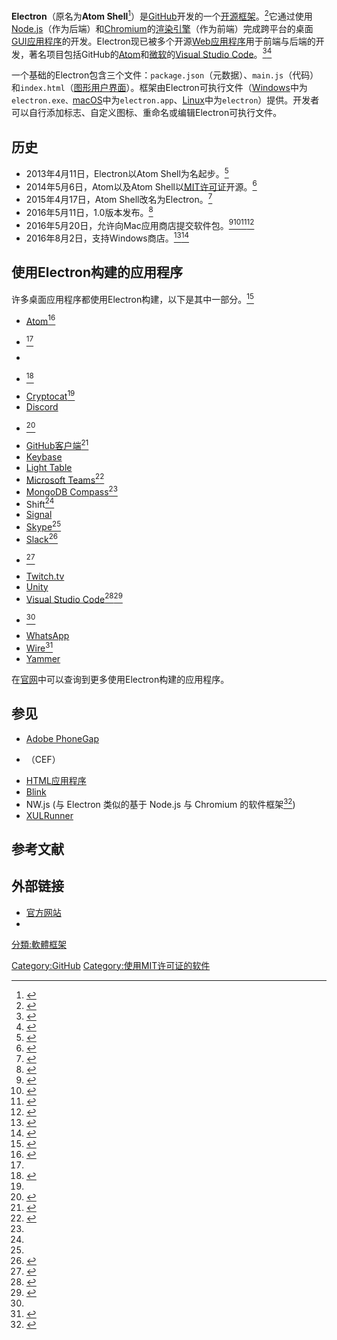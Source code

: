 {{NoteTA
|G1=IT
|G2=FL
}}
{{Infobox software
| name = Electron
| screenshot = Electron 14.0.0 screenshot.png
| logo = Electron Software Framework Logo.svg
| logo size = 128px
| author = [[GitHub|GitHub]]
| developer = OpenJS 基金會<ref>{{cite web|url=https://www.electronjs.org/blog/electron-joins-openjsf|title=Electron joins the OpenJS Foundation|website=ElectronJS|accessdate=2021-04-21|archive-date=2021-04-21|dead-url=no|archive-url=https://web.archive.org/web/20210421094453/https://www.electronjs.org/blog/electron-joins-openjsf}}</ref>
| released = {{Start date and age|2013|7|15}}<ref>{{cite web|url=https://github.com/electron/electron/releases/tag/v0.1.0|title=electron/electron|website=GitHub|accessdate=2018-05-08|archive-date=2017-03-26|archive-url=https://web.archive.org/web/20170326223151/https://github.com/electron/electron/releases/tag/v0.1.0|dead-url=no}}</ref>
| latest release version = 18.0.1
| latest release date = {{Start date and age|2022|03|30}}<ref name=rl>{{cite web|title=Release Notes|url=https://github.com/electron/electron/releases/latest|website=github.com|publisher=[[GitHub|GitHub]]|date=2021-07-15|accessdate=2021-09-11|archive-date=2019-10-16|archive-url=https://web.archive.org/web/20191016124313/https://github.com/electron/electron/releases/tag/v6.0.12}}</ref>
| programming language = [[C++|C++]]、[[JavaScript|JavaScript]]、[[Objective-C++|Objective-C++]]、[[Python|Python]]以及[[Objective-C|Objective-C]]
| operating system = [[Microsoft_Windows|Windows]]、[[Linux|Linux]]以及[[macOS|macOS]]
| platform = [[IA-32|IA-32]]、[[x86-64|x86-64]]、[[ARM架構|ARM]]
| license = [[MIT許可證|MIT許可證]]<ref name="license">{{cite web|title=electron/LICENSE at master|url=https://github.com/electron/electron/blob/master/LICENSE|website=GitHub|accessdate=2017-04-25|language=en|archive-date=2017-05-12|archive-url=https://web.archive.org/web/20170512183219/https://github.com/electron/electron/blob/master/LICENSE|dead-url=no}}</ref>
| website = {{URL|https://electronjs.org/}}
}}
'''Electron'''（原名为'''Atom Shell'''<ref>{{cite web |last1=Sawicki |first1=Kevin |date=2015-04-23 |url=http://blog.atom.io/2015/04/23/electron.html |title=Atom Shell is now Electron |work=Atom |accessdate=2015-12-02 |archive-date=2015-12-12 |archive-url=https://web.archive.org/web/20151212050242/http://blog.atom.io/2015/04/23/electron.html |dead-url=yes }}</ref>）是[[GitHub|GitHub]]开发的一个[[开源|开源]][[软件框架|框架]]。<ref>{{Cite web |url=https://github.com/atom/electron |title=存档副本 |accessdate=2017-02-12 |archive-date=2016-03-24 |archive-url=https://web.archive.org/web/20160324102457/https://github.com/atom/electron |dead-url=no }}</ref>它通过使用[[Node.js|Node.js]]（作为后端）和[[Chromium|Chromium]]的[[渲染引擎|渲染引擎]]（作为前端）完成跨平台的桌面[[GUI|GUI]][[应用程序|应用程序]]的开发。Electron现已被多个开源[[Web应用程序|Web应用程序]]用于前端与后端的开发，著名项目包括GitHub的[[Atom_(文字編輯器)|Atom]]和[[微软|微软]]的[[Visual_Studio_Code|Visual Studio Code]]。<ref>{{Cite web |url=https://github.com/atom/atom |title=存档副本 |accessdate=2017-02-12 |archive-date=2015-08-14 |archive-url=https://web.archive.org/web/20150814095044/https://github.com/atom/atom |dead-url=no }}</ref><ref>{{cite news |last1=James |first1=Mike |date=2015-11-23 |title=Visual Studio Code - Now With Added Extensions |url=http://www.i-programmer.info/news/90-tools/9202-visual-studio-code-now-with-added-extensions.html |work=I Programmer |accessdate=2015-12-02 |archive-date=2015-11-28 |archive-url=https://web.archive.org/web/20151128134716/http://i-programmer.info/news/90-tools/9202-visual-studio-code-now-with-added-extensions.html |dead-url=yes }}</ref>

一个基础的Electron包含三个文件：<code>package.json</code>（元数据）、<code>main.js</code>（代码）和<code>index.html</code>（[[图形用户界面|图形用户界面]]）。框架由Electron可执行文件（[[Windows|Windows]]中为<code>electron.exe、</code>[[macOS|macOS]]中为<code>electron.app</code>、[[Linux|Linux]]中为<code>electron</code>）提供。开发者可以自行添加标志、自定义图标、重命名或编辑Electron可执行文件。

== 历史 ==
* 2013年4月11日，Electron以Atom Shell为名起步。<ref>{{Cite web |url = https://github.com/electron/electron/commit/6ef8875 |title = Add submodules. · electron/electron@6ef8875 |first = Cheng |last = Zhao |date = 2013-04-11 |website = GitHub |access-date = 2017-03-19 |archive-date = 2019-02-16 |archive-url = https://web.archive.org/web/20190216004306/https://github.com/electron/electron/commit/6ef8875 |dead-url = no }}</ref>
* 2014年5月6日，Atom以及Atom Shell以[[MIT许可证|MIT许可证]]开源。<ref>{{Cite web |url = http://blog.atom.io/2014/05/06/atom-is-now-open-source.html |title = Atom Is Now Open Source |first = Nathan |last = Sobo |date = 2014-05-06 |website = Atom Blog |access-date = 2017-03-19 |archive-date = 2017-04-24 |archive-url = https://web.archive.org/web/20170424022832/http://blog.atom.io/2014/05/06/atom-is-now-open-source.html |dead-url = yes }}</ref>
* 2015年4月17日，Atom Shell改名为Electron。<ref>{{Cite web |url = https://github.com/electron/electron/pull/1389 |title = Rename to electron by kevinsawicki · Pull Request #1389 · electron/electron |first = Kevin |last = Sawicki |date = 2015-04-08 |website = GitHub |access-date = 2017-03-19 |archive-date = 2019-02-16 |archive-url = https://web.archive.org/web/20190216004306/https://github.com/electron/electron/pull/1389 |dead-url = no }}</ref>
* 2016年5月11日，1.0版本发布。<ref>{{Cite news |url = https://electronjs.org/blog/2016/05/11/electron-1-0 |title = Electron 1.0 |first = Jessica |last = Lord |date = 2016-05-11 |website = Electron blog |access-date = 2017-03-19 |archive-date = 2019-10-16 |archive-url = https://web.archive.org/web/20191016124312/https://electronjs.org/blog/electron-1-0 |dead-url = yes }}</ref>
* 2016年5月20日，允许向Mac应用商店提交软件包。<ref>{{Cite web |url = https://electronjs.org/docs/tutorial/mac-app-store-submission-guide/ |title = Mac App Store Submission Guide |website = Electron Documentation |access-date = 2017-03-19 |archive-date = 2017-11-13 |archive-url = https://web.archive.org/web/20171113225046/http://electronjs.org/docs/tutorial/mac-app-store-submission-guide |dead-url = yes }}</ref><ref>{{cite web |url = https://github.com/electron/electron/releases/tag/v0.34.0 |title = Release electron v0.34.0 · electron/electron |first = Cheng |last = Zhao |date = 2015-10-16 |quote = OS X: Add experiment build for Mac App Store, read Mac App Store Submission Guide for more. |accessdate = 2017-11-25 |archive-date = 2019-02-16 |archive-url = https://web.archive.org/web/20190216004306/https://github.com/electron/electron/releases/tag/v0.34.0 |dead-url = no }}</ref><ref>{{cite web |url = https://github.com/electron/electron/releases/tag/v1.1.1 |title = Release electron v1.1.1 · electron/electron |first = Cheng |last = Zhao |date = 2016-05-20 |quote = OS X: Enable Mac App Store sandboxing without using temporary-exception. #5584, #5601 |accessdate = 2017-11-25 |archive-date = 2019-02-16 |archive-url = https://web.archive.org/web/20190216004306/https://github.com/electron/electron/releases/tag/v1.1.1 |dead-url = no }}</ref><ref>{{cite web |url = https://github.com/electron/electron/commit/e05f795 |title = Merge pull request #5584 from electron/sandbox-no-expl · electron/electron@e05f795 |first = Cheng |last = Zhao |date = 2016-05-18 |accessdate = 2017-11-25 |archive-date = 2019-02-16 |archive-url = https://web.archive.org/web/20190216004306/https://github.com/electron/electron/commit/e05f795 |dead-url = no }}</ref>
* 2016年8月2日，支持Windows商店。<ref>{{Cite web |url = https://electronjs.org/docs/tutorial/windows-store-guide/ |title = Windows Store Guide |website = Electron Documentation |access-date = 2017-03-19 |archive-date = 2017-11-13 |archive-url = https://web.archive.org/web/20171113224917/http://electronjs.org/docs/tutorial/windows-store-guide |dead-url = yes }}</ref><ref>{{cite web |url = https://github.com/electron/electron/commit/084110c |title = Update Windows Store Language · electron/electron@084110c |first = Felix |last = Rieseberg |date = 2016-09-17 |access-date = 2017-05-05 |archive-date = 2019-02-16 |archive-url = https://web.archive.org/web/20190216004306/https://github.com/electron/electron/commit/084110c |dead-url = no }}</ref>

== 使用Electron构建的应用程序 ==
{{wikibooks|Electron|使用Electron快速开始项目}}
许多桌面应用程序都使用Electron构建，以下是其中一部分。<ref name=AP1>{{cite web |title=Apps |url=https://electronjs.org/apps/ |work=Electron |accessdate=2017-08-18 |archive-date=2017-08-09 |archive-url=https://web.archive.org/web/20170809152751/http://electronjs.org/apps |dead-url=yes }}</ref>
* [[Atom_(文字編輯器)|Atom]]<ref name="electron-blog">{{cite web |last1=Sawicki |first1=Kevin |title=Atom Shell is now Electron |url=https://electronjs.org/blog/2015/04/23/electron |work=Electron |date=2015-04-23 |accessdate=2017-07-15 |archive-date=2019-10-16 |archive-url=https://web.archive.org/web/20191016124310/https://electronjs.org/blog/electron |dead-url=yes }}</ref>
* {{tsl|en|Basecamp (software)|Basecamp 3}}<ref name="AP1" />
* {{tsl|en|Bitwarden|BitWarden}}
* {{tsl|en|CrashPlan}}<ref>{{cite web |title=CrashPlan for Small Business version 6.7 |url=https://support.code42.com/Release_Notes/CrashPlan_for_Small_Business_version_6.7 |work=Code42 CrashPlan Release Notes |accessdate=2018-04-25 |archive-date=2018-04-26 |archive-url=https://web.archive.org/web/20180426075730/https://support.code42.com/Release_Notes/CrashPlan_for_Small_Business_version_6.7 |dead-url=yes }}</ref>
* [[Cryptocat|Cryptocat]]<ref name="AP1" />
* [[Discord|Discord]]
* {{tsl|en|Etcher (software)|Etcher}}<ref name="etcher-github">{{cite web | title=Etcher | url=https://github.com/resin-io/etcher | accessdate=2018-08-28 | archive-date=2018-09-03 | archive-url=https://web.archive.org/web/20180903001146/https://github.com/resin-io/etcher/ | dead-url=no }}</ref>
* [[GitHub|GitHub客户端]]<ref name="github-blog">{{cite web |last1=Haack |first1=Phil |title=Announcing Git Integration for Atom and GitHub Desktop Beta |url=https://github.com/blog/2362-announcing-git-integration-for-atom-and-github-desktop-beta |work=The GitHub Blog |date=2017-05-16 |accessdate=2017-07-15 |archive-date=2017-06-05 |archive-url=https://web.archive.org/web/20170605012623/https://github.com/blog/2362-announcing-git-integration-for-atom-and-github-desktop-beta |dead-url=no }}</ref>
* [[Keybase|Keybase]]
* [[Light_Table|Light Table]]
* [[Microsoft_Teams|Microsoft Teams]]<ref name="ms-teams">{{cite web|url=https://techcommunity.microsoft.com/t5/Microsoft-Teams/Electron-Helper-and-branding/td-p/71595|title=Electron Helper and branding|date=2017-05-20|website=Techcommunity.microsoft.com|accessdate=2018-05-08|archive-date=2018-06-12|archive-url=https://web.archive.org/web/20180612142603/https://techcommunity.microsoft.com/t5/Microsoft-Teams/Electron-Helper-and-branding/td-p/71595|dead-url=yes}}</ref>
* [[MongoDB#管理與圖形化介面|MongoDB Compass]]<ref name="AP1" />
* Shift<ref name="AP1" />
* [[Signal_(軟件)|Signal]]
* [[Skype|Skype]]<ref name="AP1" />
* [[Slack|Slack]]<ref name="slack">{{cite web |title=Building hybrid applications with Electron |url=https://slack.engineering/building-hybrid-applications-with-electron-dc67686de5fb |work=Several People Are Coding |accessdate=2017-08-12 |archive-date=2019-10-16 |archive-url=https://web.archive.org/web/20191016124311/https://slack.engineering/building-hybrid-applications-with-electron-dc67686de5fb?gi=b2a5127226ea |dead-url=no }}</ref>
* {{tsl|en|Symphony Communication|Symphony Chat}}<ref name="SymphonyElectron-github">{{cite web|url=https://github.com/symphonyoss/SymphonyElectron|title=symphonyoss/SymphonyElectron|website=GitHub|accessdate=2018-09-27|archive-date=2018-06-27|archive-url=https://web.archive.org/web/20180627101537/https://github.com/symphonyoss/SymphonyElectron|dead-url=no}}</ref>
* [[Twitch.tv|Twitch.tv]]
* [[Unity_(游戏引擎)|Unity]]
* [[Visual_Studio_Code|Visual Studio Code]]<ref name="ars-electron">{{cite web |last1=Bright |first1=Peter |title=Microsoft’s new Code editor is built on Google’s Chromium |url=https://arstechnica.com/information-technology/2015/04/microsofts-new-code-editor-is-built-on-googles-chromium/ |work=[[Ars_Technica|Ars Technica]] |date=2015-04-29 |accessdate=2015-11-18 |archive-date=2015-11-19 |archive-url=https://web.archive.org/web/20151119061333/http://arstechnica.com/information-technology/2015/04/microsofts-new-code-editor-is-built-on-googles-chromium/ |dead-url=no }}</ref><ref name="gh-source">{{cite web|url=https://github.com/Microsoft/vscode|title=Open Source project|accessdate=2019-05-08|archive-date=2019-05-10|archive-url=https://web.archive.org/web/20190510103706/https://github.com/microsoft/vscode|dead-url=no}}</ref>
* {{tsl|en|WebTorrent}}<ref name="AP1" />
* [[WhatsApp|WhatsApp]]
* [[Wire|Wire]]<ref name="twire-github">{{cite web|url=https://github.com/wireapp/wire-desktop|title=wireapp/wire-desktop|website=GitHub|accessdate=2018-05-08|archive-date=2017-07-19|archive-url=https://web.archive.org/web/20170719141659/https://github.com/wireapp/wire-desktop|dead-url=no}}</ref>
* [[Yammer|Yammer]]

在[https://web.archive.org/web/20190927073420/https://electronjs.org/apps 官网]中可以查询到更多使用Electron构建的应用程序。

==参见==
*[[Adobe_PhoneGap|Adobe PhoneGap]]
*{{tsl|en|Chromium Embedded Framework|Chromium嵌入式框架}}（CEF）
*[[HTML应用程序|HTML应用程序]]
*[[Blink|Blink]]
* NW.js (与 Electron 类似的基于 Node.js 与 Chromium 的软件框架<ref name="nw-js">{{cite web | title=NW.js | url=https://nwjs.io/ | accessdate=2021-11-04 | archive-date=2020-06-16 | archive-url=https://web.archive.org/web/20200616213419/https://nwjs.io/ }}</ref>)
*[[XULRunner|XULRunner]]

== 参考文献 ==
{{reflist}}

== 外部链接 ==
* [https://www.electronjs.org/ 官方网站] {{Wayback|url=https://www.electronjs.org/ |date=20220509124521 }}
* {{GitHub|atom/electron}}

[[Category:GitHub|Category:GitHub]]
[[Category:使用MIT许可证的软件|Category:使用MIT许可证的软件]]
[[分類:軟體框架|分類:軟體框架]]